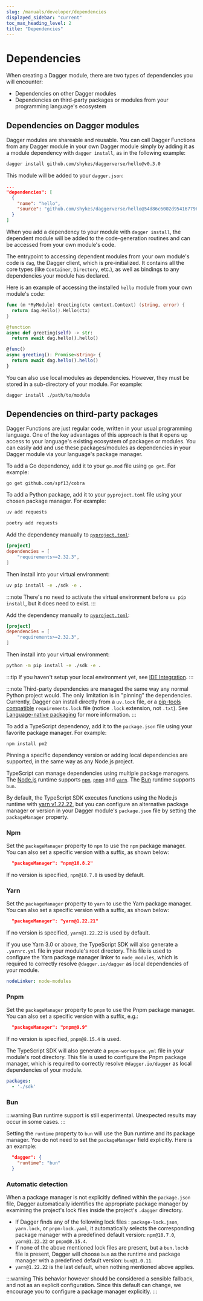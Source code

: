 ```yaml
---
slug: /manuals/developer/dependencies
displayed_sidebar: "current"
toc_max_heading_level: 2
title: "Dependencies"
---
```


# Dependencies

When creating a Dagger module, there are two types of dependencies you will encounter:

- Dependencies on other Dagger modules
- Dependencies on third-party packages or modules from your programming language's ecosystem

## Dependencies on Dagger modules

Dagger modules are shareable and reusable. You can call Dagger Functions from any Dagger module in your own Dagger module simply by adding it as a module dependency with `dagger install`, as in the following example:

```sh
dagger install github.com/shykes/daggerverse/hello@v0.3.0
```

This module will be added to your `dagger.json`:

```json
...
"dependencies": [
  {
    "name": "hello",
    "source": "github.com/shykes/daggerverse/hello@54d86c6002d954167796e41886a47c47d95a626d"
  }
]
```

When you add a dependency to your module with `dagger install`, the dependent module will be added to the code-generation routines and can be accessed from your own module's code.

The entrypoint to accessing dependent modules from your own module's code is `dag`, the Dagger client, which is pre-initialized. It contains all the core types (like `Container`, `Directory`, etc.), as well as bindings to any dependencies your module has declared.

Here is an example of accessing the installed `hello` module from your own module's code:

<Tabs groupId="language">
<TabItem value="Go">

```go
func (m *MyModule) Greeting(ctx context.Context) (string, error) {
  return dag.Hello().Hello(ctx)
}
```

</TabItem>
<TabItem value="Python">

```python
@function
async def greeting(self) -> str:
  return await dag.hello().hello()
```

</TabItem>
<TabItem value="TypeScript">

```typescript
@func()
async greeting(): Promise<string> {
  return await dag.hello().hello()
}
```

</TabItem>
</Tabs>

You can also use local modules as dependencies. However, they must be stored in a sub-directory of your module. For example:

```sh
dagger install ./path/to/module
```

## Dependencies on third-party packages

Dagger Functions are just regular code, written in your usual programming language. One of the key advantages of this approach is that it opens up access to your language's existing ecosystem of packages or modules. You can easily add and use these packages/modules as dependencies in your Dagger module via your language's package manager.

<Tabs groupId="language">
<TabItem value="Go">

To add a Go dependency, add it to your `go.mod` file using `go get`. For example:

```shell
go get github.com/spf13/cobra
```

</TabItem>
<TabItem value="Python">

To add a Python package, add it to your `pyproject.toml` file using your chosen package manager. For example:

<Tabs groupId="python-pm">
<TabItem value="uv">

```sh
uv add requests
```

</TabItem>

<TabItem value="poetry">

```sh
poetry add requests
```

</TabItem>

<TabItem value="uv pip">

Add the dependency manually to [`pyproject.toml`](https://packaging.python.org/en/latest/guides/writing-pyproject-toml/#dependencies-and-requirements):

```toml
[project]
dependencies = [
    "requirements>=2.32.3",
]
```

Then install into your virtual environment:

```sh
uv pip install -e ./sdk -e .
```

:::note
There's no need to activate the virtual environment before `uv pip install`, but it does need to exist.
:::

</TabItem>
<TabItem value="pip">

Add the dependency manually to [`pyproject.toml`](https://packaging.python.org/en/latest/guides/writing-pyproject-toml/#dependencies-and-requirements):

```toml
[project]
dependencies = [
    "requirements>=2.32.3",
]
```

Then install into your virtual environment:

```sh
python -m pip install -e ./sdk -e .
```

</TabItem>
</Tabs>

:::tip
If you haven't setup your local environment yet, see [IDE Integration](./ide-integration.mdx).
:::

:::note
Third-party dependencies are managed the same way any normal Python project would. The only limitation is in "pinning" the dependencies. Currently, Dagger can install directly from a `uv.lock` file, or a [pip-tools compatible](https://docs.astral.sh/uv/pip/compile/#locking-requirements) `requirements.lock` file (notice `.lock` extension, not `.txt`). See [Language-native packaging](./module-structure.mdx#language-native-packaging) for more information.
:::

</TabItem>
<TabItem value="TypeScript">

To add a TypeScript dependency, add it to the `package.json` file using your favorite package manager. For example:

```shell
npm install pm2
```

Pinning a specific dependency version or adding local dependencies are supported, in the same way as any Node.js project.

TypeScript can manage dependencies using multiple package managers. The [Node.js](https://nodejs.org/en) runtime supports [`npm`](https://www.npmjs.com/), [`pnpm`](https://pnpm.io/) and [`yarn`](https://yarnpkg.com/). The [Bun](https://bun.sh/) runtime supports `bun`.

By default, the TypeScript SDK executes functions using the Node.js runtime with [yarn v1.22.22](https://yarnpkg.com/), but you can configure an alternative package manager or version in your Dagger module's `package.json` file by setting the `packageManager` property.

### Npm

Set the `packageManager` property to `npm` to use the `npm` package manager. You can also set a specific version with a suffix, as shown below:

```json
  "packageManager": "npm@10.8.2"
```

If no version is specified, `npm@10.7.0` is used by default.

### Yarn

Set the `packageManager` property to `yarn` to use the Yarn package manager. You can also set a specific version with a suffix, as shown below:

```json
  "packageManager": "yarn@1.22.21"
```

If no version is specified, `yarn@1.22.22` is used by default.

If you use Yarn 3.0 or above, the TypeScript SDK will also generate a `.yarnrc.yml` file in your module's root directory. This file is used to configure the Yarn package manager linker to `node_modules`, which is  required to correctly resolve `@dagger.io/dagger` as local dependencies of your module.

```yaml
nodeLinker: node-modules
```

### Pnpm

Set the `packageManager` property to `pnpm` to use the Pnpm package manager. You can also set a specific version with a suffix, e.g.:

```json
  "packageManager": "pnpm@9.9"
```

If no version is specified, `pnpm@8.15.4` is used.

The TypeScript SDK will also generate a `pnpm-workspace.yml` file in your module's root directory. This file is used to configure the Pnpm package manager, which is required to correctly resolve `@dagger.io/dagger` as local dependencies of your module.

```yaml
packages:
  - './sdk'
```

### Bun

:::warning
Bun runtime support is still experimental. Unexpected results may occur in some cases.
:::

Setting the `runtime` property to `bun` will use the Bun runtime and its package manager. You do not need to set the `packageManager` field explicitly. Here is an example:

```json
  "dagger": {
    "runtime": "bun"
  }
```

### Automatic detection

When a package manager is not explicitly defined within the `package.json` file, Dagger automatically identifies the appropriate package manager by examining the project's lock files inside the project's `.dagger` directory.

- If Dagger finds any of the following lock files : `package-lock.json`, `yarn.lock`, or `pnpm-lock.yaml`, it automatically selects the corresponding package manager with a predefined default version: `npm@10.7.0`, `yarn@1.22.22` or `pnpm@8.15.4`.
- If none of the above mentioned lock files are present, but a `bun.lockb` file is present, Dagger will choose `bun` as the runtime and package manager with a predefined default version: `bun@1.0.11`.
- `yarn@1.22.22` is the last default, when nothing mentioned above applies.

:::warning
This behavior however should be considered a sensible fallback, and not as an explicit configuration. Since this default can change, we encourage you to configure a package manager explicitly.
:::

</TabItem>
</Tabs>
